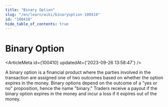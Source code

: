 ```yaml
---
title: "Binary Option"
slug: "/en/learn/wiki/binaryoption-100410"
id: "100410"
hide_table_of_contents: true
---
```



# Binary Option

<ArticleMeta id={100410} updatedAt={'2023-09-26 13:58:47'} />
<div className='border-solid border-b border-t-0 my-4 border-[var(--ifm-color-gray-300)]' />

A binary option is a financial product where the parties involved in the transaction are assigned one of two outcomes based on whether the option expires in the money. Binary options depend on the outcome of a "yes or no" proposition, hence the name "binary." Traders receive a payout if the binary option expires in the money and incur a loss if it expires out of the money.
